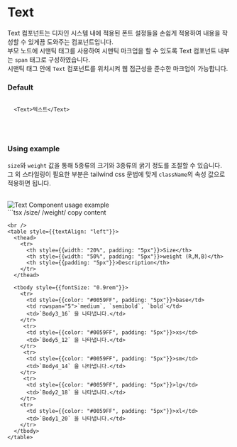 
# Text

Text 컴포넌트는 디자인 시스템 내에 적용된 폰트 설정들을 손쉽게 적용하여 내용을 작성할 수 있게끔 도와주는 컴포넌트입니다. <br />
부모 노드에 시맨틱 태그를 사용하여 시맨틱 마크업을 할 수 있도록 Text 컴포넌트 내부는 `span` 태그로 구성하였습니다. <br />
시맨틱 태그 안에 `Text` 컴포넌트를 위치시켜 웹 접근성을 준수한 마크업이 가능합니다. 

### Default
 

```tsx copy

  <Text>텍스트</Text>

```

<br /><br />

### Using example

`size`와 `weight` 값을 통해 5종류의 크기와 3종류의 굵기 정도를 조절할 수 있습니다.<br />
그 외 스타일링이 필요한 부분은 tailwind css 문법에 맞게 `className`의 속성 값으로 적용하면 됩니다.

<br />
<div style={{ border: "0.5px solid gray", borderRadius: "8px", display: "flex", justifyContent: "center", alignItems: "center", padding: "32px" }}>
  <Image src={TextExample} alt="Text Component usage example" width={500} />
</div>
```tsx /size/ /weight/ copy

  <Text size="base" weight="medium" className="text-color-Grayscale-100" >
    content
  </Text>

```
<br />
<table style={{textAlign: "left"}}>
  <thead>
    <tr>
      <th style={{width: "20%", padding: "5px"}}>Size</th>
      <th style={{width: "50%", padding: "5px"}}>weight (R,M,B)</th>
      <th style={{padding: "5px"}}>Description</th>
    </tr>
  </thead>
  
  <tbody style={{fontSize: "0.9rem"}}>
    <tr>
      <td style={{color: "#0059FF", padding: "5px"}}>base</td>
      <td rowspan="5">`medium`, `semibold`, `bold`</td>
      <td>`Body3_16` 을 나타냅니다.</td>
    </tr>
     <tr>
      <td style={{color: "#0059FF", padding: "5px"}}>xs</td>
      <td>`Body5_12` 을 나타냅니다.</td>
    </tr>
     <tr>
      <td style={{color: "#0059FF", padding: "5px"}}>sm</td>
      <td>`Body4_14` 을 나타냅니다.</td>
    </tr>
     <tr>
      <td style={{color: "#0059FF", padding: "5px"}}>lg</td>
      <td>`Body2_18` 을 나타냅니다.</td>
    </tr>
    <tr>
      <td style={{color: "#0059FF", padding: "5px"}}>xl</td>
      <td>`Body1_20` 을 나타냅니다.</td>
    </tr>
  </tbody>
</table> 